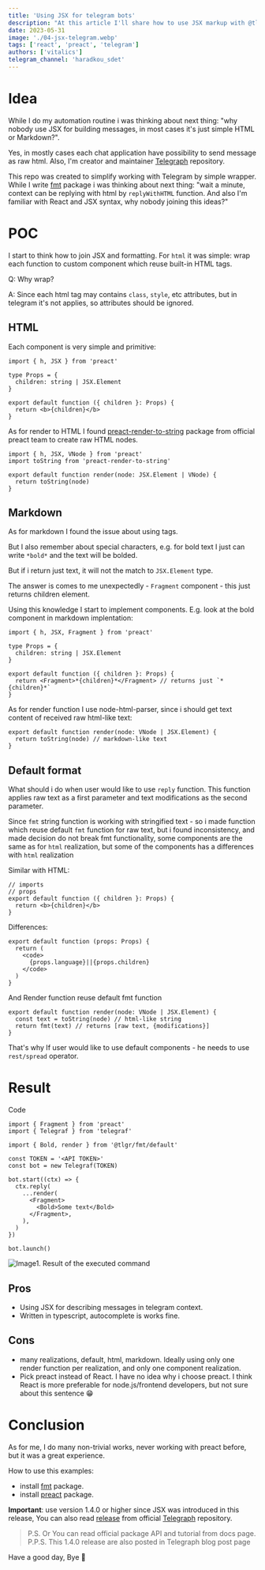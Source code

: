 ```yaml
---
title: 'Using JSX for telegram bots'
description: "At this article I'll share how to use JSX markup with @tlgr/fmt library"
date: 2023-05-31
image: './04-jsx-telegram.webp'
tags: ['react', 'preact', 'telegram']
authors: ['vitalics']
telegram_channel: 'haradkou_sdet'
---
```


# Idea

While I do my automation routine i was thinking about next thing: "why nobody use JSX for building messages, in most cases it's just simple HTML or Markdown?".

Yes, in mostly cases each chat application have possibility to send message as raw html. Also, I'm creator and maintainer [Telegraph](https://github.com/vitalics/Telegraph) repository.

This repo was created to simplify working with Telegram by simple wrapper.
While I write [fmt](https://github.com/vitalics/Telegraph/tree/main/packages/fmt) package i was thinking about next thing: "wait a minute, context can be replying with html by `replyWithHTML` function. And also I'm familiar with React and JSX syntax, why nobody joining this ideas?"

# POC

I start to think how to join JSX and formatting. For `html` it was simple: wrap each function to custom component which reuse built-in HTML tags.

Q: Why wrap?

A: Since each html tag may contains `class`, `style`, etc attributes, but in telegram it's not applies, so attributes should be ignored.

## HTML

Each component is very simple and primitive:

```tsx title="html/bold.tsx" showLineNumbers
import { h, JSX } from 'preact'

type Props = {
  children: string | JSX.Element
}

export default function ({ children }: Props) {
  return <b>{children}</b>
}
```

As for render to HTML I found [preact-render-to-string](https://github.com/preactjs/preact-render-to-string) package from official preact team to create raw HTML nodes.

```tsx title="html/render.tsx" showLineNumbers
import { h, JSX, VNode } from 'preact'
import toString from 'preact-render-to-string'

export default function render(node: JSX.Element | VNode) {
  return toString(node)
}
```

## Markdown

As for markdown I found the issue about using tags.

But I also remember about special characters, e.g. for bold text I just can write `*bold*` and the text will be bolded.

But if i return just text, it will not the match to `JSX.Element` type.

The answer is comes to me unexpectedly - `Fragment` component - this just returns children element.

Using this knowledge I start to implement components. E.g. look at the bold component in markdown implentation:

```tsx title="markdown/bold.tsx" showLineNumbers
import { h, JSX, Fragment } from 'preact'

type Props = {
  children: string | JSX.Element
}

export default function ({ children }: Props) {
  return <Fragment>*{children}*</Fragment> // returns just `*{children}*`
}
```

As for render function I use node-html-parser, since i should get text content of received raw html-like text:

```tsx title="markdown/render.tsx" showLineNumbers
export default function render(node: VNode | JSX.Element) {
  return toString(node) // markdown-like text
}
```

## Default format

What should i do when user would like to use `reply` function. This function applies raw text as a first parameter and text modifications as the second parameter.

Since `fmt` string function is working with stringified text - so i made function which reuse default `fmt` function for raw text, but i found inconsistency, and made decision do not break fmt functionality, some components are the same as for `html` realization, but some of the components has a differences with `html` realization

Similar with HTML:

```tsx title="default/bold.tsx"
// imports
// props
export default function ({ children }: Props) {
  return <b>{children}</b>
}
```

Differences:

```tsx title="default/code.tsx"
export default function (props: Props) {
  return (
    <code>
      {props.language}||{props.children}
    </code>
  )
}
```

And Render function reuse default fmt function

```tsx
export default function render(node: VNode | JSX.Element) {
  const text = toString(node) // html-like string
  return fmt(text) // returns [raw text, {modifications}]
}
```

That's why If user would like to use default components - he needs to use `rest/spread` operator.

# Result

Code

```tsx title="example.ts" caption="Example os usage"
import { Fragment } from 'preact'
import { Telegraf } from 'telegraf'

import { Bold, render } from '@tlgr/fmt/default'

const TOKEN = '<API TOKEN>'
const bot = new Telegraf(TOKEN)

bot.start((ctx) => {
  ctx.reply(
    ...render(
      <Fragment>
        <Bold>Some text</Bold>
      </Fragment>,
    ),
  )
})

bot.launch()
```

![Image1. Result of the executed command](./04-result.png)

## Pros

- Using JSX for describing messages in telegram context.
- Written in typescript, autocomplete is works fine.

## Cons

- many realizations, default, html, markdown. Ideally using only one render function per realization, and only one component realization.
- Pick preact instead of React. I have no idea why i choose preact. I think React is more preferable for node.js/frontend developers, but not sure about this sentence 😁

# Conclusion

As for me, I do many non-trivial works, never working with preact before, but it was a great experience.

How to use this examples:

- install [fmt](https://www.npmjs.com/package/@tlgr/fmt) package.
- install [preact](https://www.npmjs.com/package/preact) package.

**Important**: use version 1.4.0 or higher since JSX was introduced in this release, You can also read [release](https://github.com/vitalics/Telegraph/releases/tag/v1.4.0) from official [Telegraph](https://github.com/vitalics/Telegraph) repository.

> P.S. Or You can read official package API and tutorial from docs page.
> P.P.S. This 1.4.0 release are also posted in Telegraph blog post page

Have a good day, Bye 👋
